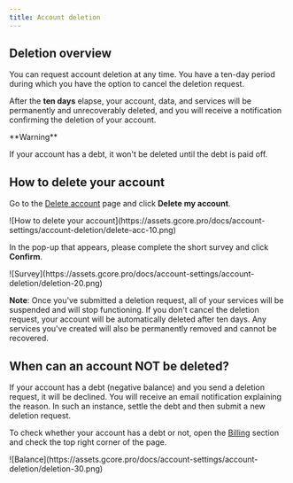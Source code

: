 ---
title: Account deletion
---

## Deletion overview

You can request account deletion at any time. You have a ten-day period during which you have the option to cancel the deletion request. 

After the **ten days** elapse, your account, data, and services will be permanently and unrecoverably deleted, and you will receive a notification confirming the deletion of your account.

<Warning>
**Warning**

If your account has a debt, it won't be deleted until the debt is paid off. 
</Warning>

## How to delete your account

Go to the [Delete account](https://accounts.gcore.com/profile/delete-account) page and click **Delete my account**.


<Frame>![How to delete your account](https://assets.gcore.pro/docs/account-settings/account-deletion/delete-acc-10.png)</Frame>



In the pop-up that appears, please complete the short survey and click **Confirm**.


<Frame>![Survey](https://assets.gcore.pro/docs/account-settings/account-deletion/deletion-20.png)</Frame>



**Note**: Once you've submitted a deletion request, all of your services will be suspended and will stop functioning. If you don't cancel the deletion request, your account will be automatically deleted after ten days. Any services you've created will also be permanently removed and cannot be recovered.

## When can an account NOT be deleted?

If your account has a debt (negative balance) and you send a deletion request, it will be declined. You will receive an email notification explaining the reason. In such an instance, settle the debt and then submit a new deletion request.

To check whether your account has a debt or not, open the [Billing](https://accounts.gcore.com/billing/services) section and check the top right corner of the page.


<Frame>![Balance](https://assets.gcore.pro/docs/account-settings/account-deletion/deletion-30.png)</Frame>